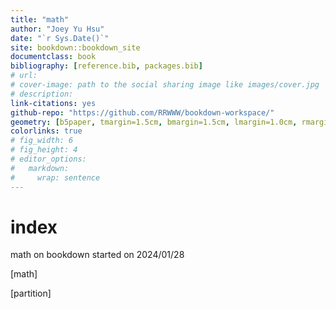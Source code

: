 ```yaml
---
title: "math"
author: "Joey Yu Hsu"
date: "`r Sys.Date()`"
site: bookdown::bookdown_site
documentclass: book
bibliography: [reference.bib, packages.bib]
# url: 
# cover-image: path to the social sharing image like images/cover.jpg
# description: 
link-citations: yes
github-repo: "https://github.com/RRWWW/bookdown-workspace/"
geometry: [b5paper, tmargin=1.5cm, bmargin=1.5cm, lmargin=1.0cm, rmargin=1.0cm]
colorlinks: true
# fig_width: 6 
# fig_height: 4 
# editor_options: 
#   markdown: 
#     wrap: sentence
---
```


# index {.unnumbered }

math on bookdown started on 2024/01/28

[math]

[partition]